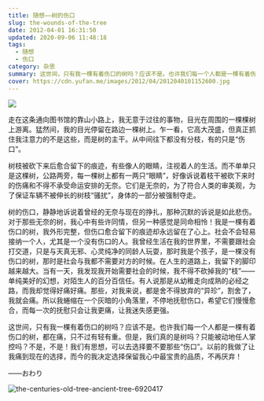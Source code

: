 ```yaml
---
title: 随想——树的伤口
slug: the-wounds-of-the-tree
date: 2012-04-01 16:31:50
updated: 2020-09-06 11:48:18
tags:
  - 随想
  - 伤口
category: 杂思
summary: 这世间，只有我一棵有着伤口的树吗？应该不是。也许我们每一个人都是一棵有着伤口的树，都在痛，只不过有轻有重。
cover: https://cdn.yufan.me/images/2012/04/2012040101152600.jpg
---
```


![](https://cdn.yufan.me/images/2012/04/2012040101152600.jpg)

<MusicPlayer netease={1489061392} />

走在这条通向图书馆的靠山小路上，我无意于过往的事物，目光在周围的一棵棵树上游离。猛然间，我的目光停留在路边一棵树上。乍一看，它高大茂盛，但真正抓住我注意力的不是这些，而是树的主干。从中间往下都没有分枝，有的只是“伤口”。

树枝被砍下来后愈合留下的痕迹，有些像人的眼睛，注视着人的生活。而不单单只是这棵树，公路两旁，每一棵树上都有一两只“眼睛”，好像诉说着枝干被砍下来时的伤痛和不得不承受命运安排的无奈。它们是无奈的，为了符合人类的审美观，为了保证车辆不被伸长的树枝“骚扰”，身体的一部分被强制夺走。

树的伤口，静静地诉说着曾经的无奈与现在的挣扎，那种沉默的诉说是如此悲伤。对于那些无奈的树，我心中有些许同情，但另一种感觉是同命相怜！我是一棵有着伤口的树，我外形完整，但伤口愈合留下的痕迹却永远留在了心上。社会不会轻易接纳一个人，尤其是一个没有伤口的人。我曾经生活在我的世界里，不需要跟社会打交道，只是与天真无邪、心灵纯净的同龄人玩耍，那时我是个孩子，是一棵没有伤口的树，那时是社会与我都不需要对方的时候。在人生的道路上，我留下的脚印越来越大。当有一天，我发现我开始需要社会的时候，我不得不砍掉我的“枝”——单纯美好的幻想，对陌生人的百分百信任。有人说那是从幼稚走向成熟的必经之路，而我却觉得好痛好痛。那些，对我来说，都是舍不得放弃的“异珍”，割舍了，我就会痛。所以我蜷缩在一个灰暗的小角落里，不停地抚慰伤口，希望它们慢慢愈合，而每一次的抚慰只会让我更痛，让我迷失感更强。

这世间，只有我一棵有着伤口的树吗？应该不是。也许我们每一个人都是一棵有着伤口的树，都在痛，只不过有轻有重。但是，我们真的是树吗？只能被动地任人掌控吗？不是，不是！我们有思想，可以去选择要不要那些“伤口”。以前的我做了让我痛到现在的选择，而今的我决定选择保留我心中最宝贵的品质，不再厌弃！

——おわり

![the-centuries-old-tree-ancient-tree-6920417](https://cdn.yufan.me/images/2012/04/2012040201181900.jpg)
